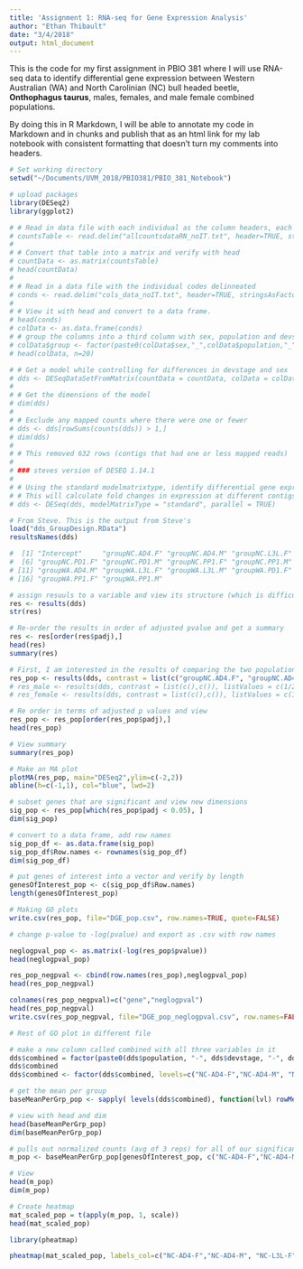 ```yaml
---
title: 'Assignment 1: RNA-seq for Gene Expression Analysis'
author: "Ethan Thibault"
date: "3/4/2018"
output: html_document
---
```


This is the code for my first assignment in PBIO 381 where I will use RNA-seq data to identify differential gene expression between Western Australian (WA) and North Carolinian (NC) bull headed beetle, **Onthophagus taurus**, males, females, and male female combined populations.

By doing this in R Markdown, I will be able to annotate my code in Markdown and in chunks and publish that as an html link for my lab notebook with consistent formatting that doesn't turn my comments into headers.

```r
# Set working directory
setwd("~/Documents/UVM_2018/PBIO381/PBIO_381_Notebook")

# upload packages
library(DESeq2)
library(ggplot2)

# # Read in data file with each individual as the column headers, each contig being mapped to as the row names and the number of counts per contig per individual
# countsTable <- read.delim("allcountsdataRN_noIT.txt", header=TRUE, stringsAsFactors = TRUE, row.names = 1)
# 
# # Convert that table into a matrix and verify with head
# countData <- as.matrix(countsTable)
# head(countData)
# 
# # Read in a data file with the individual codes delinneated
# conds <- read.delim("cols_data_noIT.txt", header=TRUE, stringsAsFactors =  TRUE, row.names = 1)
# 
# # View it with head and convert to a data frame.
# head(conds)
# colData <- as.data.frame(conds)
# # group the columns into a third column with sex, population and devstage and head to verify
# colData$group <- factor(paste0(colData$sex,"_",colData$population,"_",colData$devstage))
# head(colData, n=20)

# # Get a model while controlling for differences in devstage and sex
# dds <- DESeqDataSetFromMatrix(countData = countData, colData = colData, design = ~ group)
# 
# # Get the dimensions of the model
# dim(dds)
# 
# # Exclude any mapped counts where there were one or fewer
# dds <- dds[rowSums(counts(dds)) > 1,]
# dim(dds)
# 
# # This removed 632 rows (contigs that had one or less mapped reads)
# 
# ### steves version of DESEQ 1.14.1
# 
# # Using the standard modelmatrixtype, identify differential gene expression using DESeq
# # This will calculate fold changes in expression at different contigs and give me p values and adjusted p values as well
# dds <- DESeq(dds, modelMatrixType = "standard", parallel = TRUE)

# From Steve. This is the output from Steve's
load("dds_GroupDesign.RData")
resultsNames(dds)

#  [1] "Intercept"     "groupNC.AD4.F" "groupNC.AD4.M" "groupNC.L3L.F" "groupNC.L3L.M"
#  [6] "groupNC.PD1.F" "groupNC.PD1.M" "groupNC.PP1.F" "groupNC.PP1.M" "groupWA.AD4.F"
# [11] "groupWA.AD4.M" "groupWA.L3L.F" "groupWA.L3L.M" "groupWA.PD1.F" "groupWA.PD1.M"
# [16] "groupWA.PP1.F" "groupWA.PP1.M"

# assign resuuls to a variable and view its structure (which is difficult to understand)
res <- results(dds)
str(res)

# Re-order the results in order of adjusted pvalue and get a summary
res <- res[order(res$padj),]
head(res)
summary(res)

# First, I am interested in the results of comparing the two populations, so I am going to extract the results of just the population comparison
res_pop <- results(dds, contrast = list(c("groupNC.AD4.F", "groupNC.AD4.M", "groupNC.L3L.F", "groupNC.L3L.M", "groupNC.PD1.F", "groupNC.PD1.M", "groupNC.PP1.F", "groupNC.PP1.M"),c("groupWA.AD4.F", "groupWA.AD4.M", "groupWA.L3L.F", "groupWA.L3L.M", "groupWA.PD1.F", "groupWA.PD1.M", "groupWA.PP1.F", "groupWA.PP1.M")), listValues=c(1/2,-1/2),alpha=0.05)
# res_male <- results(dds, contrast = list(c(),c()), listValues = c(1/2,-1/2), alpha = 0.05)
# res_female <- results(dds, contrast = list(c(),c()), listValues = c(1/2,-1/2), alpha = 0.05)

# Re order in terms of adjusted p values and view
res_pop <- res_pop[order(res_pop$padj),]
head(res_pop)

# View summary
summary(res_pop)

# Make an MA plot
plotMA(res_pop, main="DESeq2",ylim=c(-2,2))
abline(h=c(-1,1), col="blue", lwd=2)

# subset genes that are significant and view new dimensions
sig_pop <- res_pop[which(res_pop$padj < 0.05), ]
dim(sig_pop)

# convert to a data frame, add row names
sig_pop_df <- as.data.frame(sig_pop)
sig_pop_df$Row.names <- rownames(sig_pop_df)
dim(sig_pop_df)

# put genes of interest into a vector and verify by length
genesOfInterest_pop <- c(sig_pop_df$Row.names)
length(genesOfInterest_pop)

# Making GO plots
write.csv(res_pop, file="DGE_pop.csv", row.names=TRUE, quote=FALSE)

# change p-value to -log(pvalue) and export as .csv with row names

neglogpval_pop <- as.matrix(-log(res_pop$pvalue))
head(neglogpval_pop)

res_pop_negpval <- cbind(row.names(res_pop),neglogpval_pop)
head(res_pop_negpval)

colnames(res_pop_negpval)=c("gene","neglogpval")
head(res_pop_negpval)
write.csv(res_pop_negpval, file="DGE_pop_neglogpval.csv", row.names=FALSE,quote=FALSE,col.names=TRUE)

# Rest of GO plot in different file

# make a new column called combined with all three variables in it
dds$combined = factor(paste0(dds$population, "-", dds$devstage, "-", dds$sex))
dds$combined
dds$combined <- factor(dds$combined, levels=c("NC-AD4-F","NC-AD4-M", "NC-L3L-F", "NC-L3L-M", "NC-PD1-F", "NC-PD1-M", "NC-PP1-F", "NC-PP1-M", "WA-AD4-F", "WA-AD4-M", "WA-L3L-F", "WA-L3L-M", "WA-PD1-F", "WA-PD1-M", "WA-PP1-F", "WA-PP1-M"), labels=c("NC-AD4-F","NC-AD4-M", "NC-L3L-F", "NC-L3L-M", "NC-PD1-F", "NC-PD1-M", "NC-PP1-F", "NC-PP1-M", "WA-AD4-F", "WA-AD4-M", "WA-L3L-F", "WA-L3L-M", "WA-PD1-F", "WA-PD1-M", "WA-PP1-F", "WA-PP1-M"))

# get the mean per group
baseMeanPerGrp_pop <- sapply( levels(dds$combined), function(lvl) rowMeans( counts(dds,normalized=TRUE)[,dds$combined == lvl] ) )

# view with head and dim
head(baseMeanPerGrp_pop)
dim(baseMeanPerGrp_pop)

# pulls out normalized counts (avg of 3 reps) for all of our significant genes
m_pop <- baseMeanPerGrp_pop[genesOfInterest_pop, c("NC-AD4-F","NC-AD4-M", "NC-L3L-F", "NC-L3L-M", "NC-PD1-F", "NC-PD1-M", "NC-PP1-F", "NC-PP1-M", "WA-AD4-F", "WA-AD4-M", "WA-L3L-F", "WA-L3L-M", "WA-PD1-F", "WA-PD1-M", "WA-PP1-F", "WA-PP1-M")]

# View
head(m_pop)
dim(m_pop)

# Create heatmap
mat_scaled_pop = t(apply(m_pop, 1, scale))
head(mat_scaled_pop)

library(pheatmap)

pheatmap(mat_scaled_pop, labels_col=c("NC-AD4-F","NC-AD4-M", "NC-L3L-F", "NC-L3L-M", "NC-PD1-F", "NC-PD1-M", "NC-PP1-F", "NC-PP1-M", "WA-AD4-F", "WA-AD4-M", "WA-L3L-F", "WA-L3L-M", "WA-PD1-F", "WA-PD1-M", "WA-PP1-F", "WA-PP1-M"), cluster_cols=TRUE, cluster_rows=TRUE)




```



